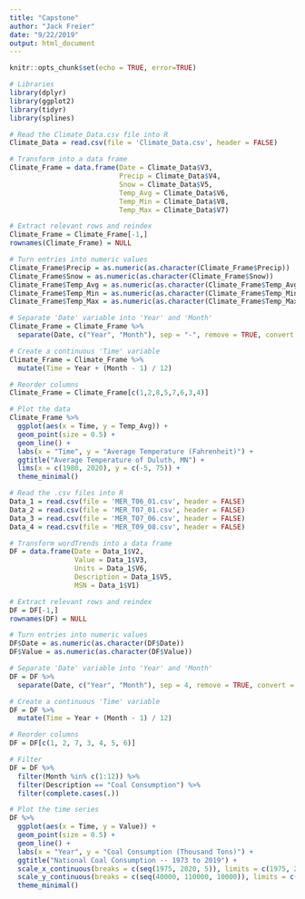 ```yaml
---
title: "Capstone"
author: "Jack Freier"
date: "9/22/2019"
output: html_document
---
```


```r
knitr::opts_chunk$set(echo = TRUE, error=TRUE)
```

```r
# Libraries
library(dplyr)
library(ggplot2)
library(tidyr)
library(splines)
```


```r
# Read the Climate_Data.csv file into R
Climate_Data = read.csv(file = 'Climate_Data.csv', header = FALSE)

# Transform into a data frame
Climate_Frame = data.frame(Date = Climate_Data$V3,
                           Precip = Climate_Data$V4,
                           Snow = Climate_Data$V5,
                           Temp_Avg = Climate_Data$V6,
                           Temp_Min = Climate_Data$V8,
                           Temp_Max = Climate_Data$V7)

# Extract relevant rows and reindex
Climate_Frame = Climate_Frame[-1,]
rownames(Climate_Frame) = NULL

# Turn entries into numeric values
Climate_Frame$Precip = as.numeric(as.character(Climate_Frame$Precip))
Climate_Frame$Snow = as.numeric(as.character(Climate_Frame$Snow))
Climate_Frame$Temp_Avg = as.numeric(as.character(Climate_Frame$Temp_Avg))
Climate_Frame$Temp_Min = as.numeric(as.character(Climate_Frame$Temp_Min))
Climate_Frame$Temp_Max = as.numeric(as.character(Climate_Frame$Temp_Max))

# Separate 'Date' variable into 'Year' and 'Month'
Climate_Frame = Climate_Frame %>%
  separate(Date, c("Year", "Month"), sep = "-", remove = TRUE, convert = TRUE)

# Create a continuous 'Time' variable
Climate_Frame = Climate_Frame %>%
  mutate(Time = Year + (Month - 1) / 12)

# Reorder columns
Climate_Frame = Climate_Frame[c(1,2,8,5,7,6,3,4)]

# Plot the data
Climate_Frame %>%
  ggplot(aes(x = Time, y = Temp_Avg)) +
  geom_point(size = 0.5) +
  geom_line() +
  labs(x = "Time", y = "Average Temperature (Fahrenheit)") +
  ggtitle("Average Temperature of Duluth, MN") +
  lims(x = c(1980, 2020), y = c(-5, 75)) +
  theme_minimal()
```


```r
# Read the .csv files into R
Data_1 = read.csv(file = 'MER_T06_01.csv', header = FALSE)
Data_2 = read.csv(file = 'MER_T07_01.csv', header = FALSE)
Data_3 = read.csv(file = 'MER_T07_06.csv', header = FALSE)
Data_4 = read.csv(file = 'MER_T09_08.csv', header = FALSE)

# Transform wordTrends into a data frame
DF = data.frame(Date = Data_1$V2,
                Value = Data_1$V3,
                Units = Data_1$V6,
                Description = Data_1$V5,
                MSN = Data_1$V1)

# Extract relevant rows and reindex
DF = DF[-1,]
rownames(DF) = NULL

# Turn entries into numeric values
DF$Date = as.numeric(as.character(DF$Date))
DF$Value = as.numeric(as.character(DF$Value))

# Separate 'Date' variable into 'Year' and 'Month'
DF = DF %>%
  separate(Date, c("Year", "Month"), sep = 4, remove = TRUE, convert = TRUE)

# Create a continuous 'Time' variable
DF = DF %>%
  mutate(Time = Year + (Month - 1) / 12)

# Reorder columns
DF = DF[c(1, 2, 7, 3, 4, 5, 6)]

# Filter
DF = DF %>%
  filter(Month %in% c(1:12)) %>%
  filter(Description == "Coal Consumption") %>%
  filter(complete.cases(.))

# Plot the time series
DF %>%
  ggplot(aes(x = Time, y = Value)) +
  geom_point(size = 0.5) +
  geom_line() +
  labs(x = "Year", y = "Coal Consumption (Thousand Tons)") +
  ggtitle("National Coal Consumption -- 1973 to 2019") +
  scale_x_continuous(breaks = c(seq(1975, 2020, 5)), limits = c(1975, 2020)) +
  scale_y_continuous(breaks = c(seq(40000, 110000, 10000)), limits = c(40000, 110000)) +
  theme_minimal()
```